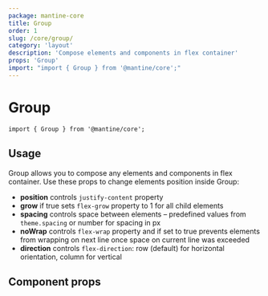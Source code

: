 ```yaml
---
package: mantine-core
title: Group
order: 1
slug: /core/group/
category: 'layout'
description: 'Compose elements and components in flex container'
props: 'Group'
import: "import { Group } from '@mantine/core';"
---
```



# Group

<PageHeader
  source="mantine-core/src/Group/Group.tsx"
  docs="core/Group.mdx"
  package="@mantine/core"
/>

```tsx
import { Group } from '@mantine/core';
```

## Usage

Group allows you to compose any elements and components in flex container.
Use these props to change elements position inside Group:

- **position** controls `justify-content` property
- **grow** if true sets `flex-grow` property to 1 for all child elements
- **spacing** controls space between elements – predefined values from `theme.spacing` or number for spacing in px
- **noWrap** controls `flex-wrap` property and if set to true prevents elements from wrapping on next line once space on current line was exceeded
- **direction** controls `flex-direction`: row (default) for horizontal orientation, column for vertical

<GroupConfigurator />

## Component props

<PropsTable component="Group" />
